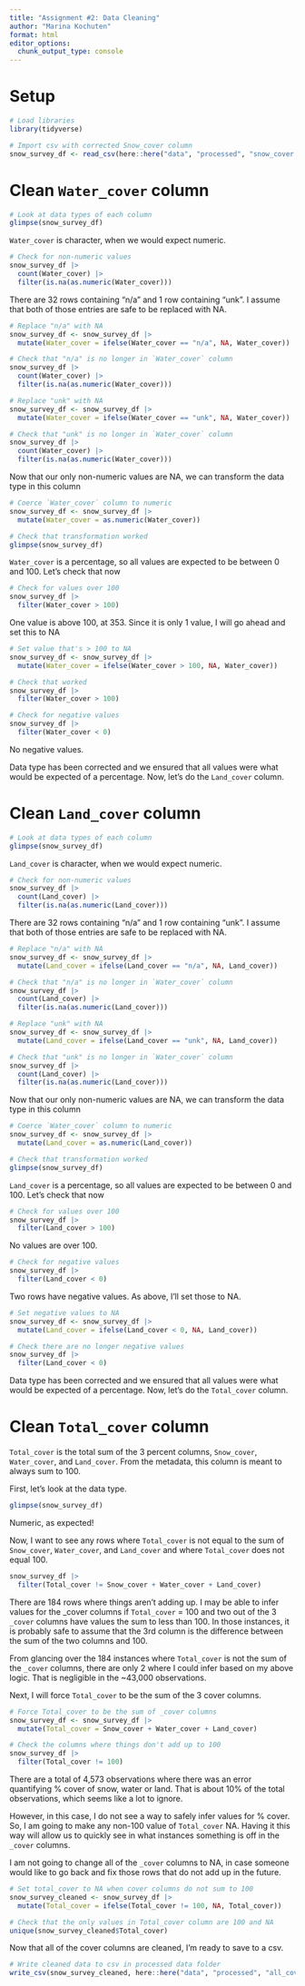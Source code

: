 ```yaml
---
title: "Assignment #2: Data Cleaning"
author: "Marina Kochuten"
format: html
editor_options: 
  chunk_output_type: console
---
```


# Setup

```r
# Load libraries
library(tidyverse)

# Import csv with corrected Snow_cover column
snow_survey_df <- read_csv(here::here("data", "processed", "snow_cover.csv"))
```

# Clean `Water_cover` column

```r
# Look at data types of each column
glimpse(snow_survey_df)
```

`Water_cover` is character, when we would expect numeric. 

```r
# Check for non-numeric values
snow_survey_df |>
  count(Water_cover) |>
  filter(is.na(as.numeric(Water_cover)))
```

There are 32 rows containing "n/a" and 1 row containing "unk".
I assume that both of those entries are safe to be replaced with NA.

```r
# Replace "n/a" with NA
snow_survey_df <- snow_survey_df |>
  mutate(Water_cover = ifelse(Water_cover == "n/a", NA, Water_cover))

# Check that "n/a" is no longer in `Water_cover` column
snow_survey_df |>
  count(Water_cover) |>
  filter(is.na(as.numeric(Water_cover)))

# Replace "unk" with NA
snow_survey_df <- snow_survey_df |>
  mutate(Water_cover = ifelse(Water_cover == "unk", NA, Water_cover))

# Check that "unk" is no longer in `Water_cover` column
snow_survey_df |>
  count(Water_cover) |>
  filter(is.na(as.numeric(Water_cover)))
```

Now that our only non-numeric values are NA, we can transform the data type in this column

```r
# Coerce `Water_cover` column to numeric
snow_survey_df <- snow_survey_df |>
  mutate(Water_cover = as.numeric(Water_cover))

# Check that transformation worked
glimpse(snow_survey_df)
```

`Water_cover` is a percentage, so all values are expected to be between 0 and 100. Let's check that now

```r
# Check for values over 100
snow_survey_df |>
  filter(Water_cover > 100)
```

One value is above 100, at 353. Since it is only 1 value, I will go ahead and set this to NA

```r
# Set value that's > 100 to NA
snow_survey_df <- snow_survey_df |>
  mutate(Water_cover = ifelse(Water_cover > 100, NA, Water_cover))

# Check that worked
snow_survey_df |>
  filter(Water_cover > 100)
```

```r
# Check for negative values
snow_survey_df |>
  filter(Water_cover < 0)
```

No negative values. 

Data type has been corrected and we ensured that all values were what would be expected of a percentage. Now, let's do the `Land_cover` column. 



# Clean `Land_cover` column

```r
# Look at data types of each column
glimpse(snow_survey_df)
```

`Land_cover` is character, when we would expect numeric. 

```r
# Check for non-numeric values
snow_survey_df |>
  count(Land_cover) |>
  filter(is.na(as.numeric(Land_cover)))
```

There are 32 rows containing "n/a" and 1 row containing "unk".
I assume that both of those entries are safe to be replaced with NA.

```r
# Replace "n/a" with NA
snow_survey_df <- snow_survey_df |>
  mutate(Land_cover = ifelse(Land_cover == "n/a", NA, Land_cover))

# Check that "n/a" is no longer in `Water_cover` column
snow_survey_df |>
  count(Land_cover) |>
  filter(is.na(as.numeric(Land_cover)))

# Replace "unk" with NA
snow_survey_df <- snow_survey_df |>
  mutate(Land_cover = ifelse(Land_cover == "unk", NA, Land_cover))

# Check that "unk" is no longer in `Water_cover` column
snow_survey_df |>
  count(Land_cover) |>
  filter(is.na(as.numeric(Land_cover)))
```

Now that our only non-numeric values are NA, we can transform the data type in this column

```r
# Coerce `Water_cover` column to numeric
snow_survey_df <- snow_survey_df |>
  mutate(Land_cover = as.numeric(Land_cover))

# Check that transformation worked
glimpse(snow_survey_df)
```

`Land_cover` is a percentage, so all values are expected to be between 0 and 100. Let's check that now

```r
# Check for values over 100
snow_survey_df |>
  filter(Land_cover > 100)
```

No values are over 100.

```r
# Check for negative values
snow_survey_df |>
  filter(Land_cover < 0)
```

Two rows have negative values. As above, I'll set those to NA.

```r
# Set negative values to NA
snow_survey_df <- snow_survey_df |>
  mutate(Land_cover = ifelse(Land_cover < 0, NA, Land_cover))

# Check there are no longer negative values
snow_survey_df |>
  filter(Land_cover < 0)
```

Data type has been corrected and we ensured that all values were what would be expected of a percentage. Now, let's do the `Total_cover` column. 

# Clean `Total_cover` column

`Total_cover` is the total sum of the 3 percent columns, `Snow_cover`, `Water_cover`, and `Land_cover`. From the metadata, this column is meant to always sum to 100. 

First, let's look at the data type. 

```r
glimpse(snow_survey_df)
```

Numeric, as expected!

Now, I want to see any rows where `Total_cover` is not equal to the sum of `Snow_cover`, `Water_cover`, and `Land_cover` and where `Total_cover` does not equal 100. 

```r
snow_survey_df |>
  filter(Total_cover != Snow_cover + Water_cover + Land_cover)
```

There are 184 rows where things aren't adding up. I may be able to infer values for the _cover columns if `Total_cover` = 100 and two out of the 3 `_cover` columns have values the sum to less than 100. In those instances, it is probably safe to assume that the 3rd column is the difference between the sum of the two columns and 100.

From glancing over the 184 instances where `Total_cover` is not the sum of the `_cover` columns, there are only 2 where I could infer based on my above logic. That is negligible in the ~43,000 observations. 

Next, I will force `Total_cover` to be the sum of the 3 cover columns.

```r
# Force Total_cover to be the sum of _cover columns
snow_survey_df <- snow_survey_df |>
  mutate(Total_cover = Snow_cover + Water_cover + Land_cover)

# Check the columns where things don't add up to 100
snow_survey_df |>
  filter(Total_cover != 100)
```

There are a total of 4,573 observations where there was an error quantifying % cover of snow, water or land. That is about 10% of the total observations, which seems like a lot to ignore.

However, in this case, I do not see a way to safely infer values for % cover. So, I am going to make any non-100 value of `Total_cover` NA. Having it this way will allow us to quickly see in what instances something is off in the `_cover` columns.

I am not going to change all of the `_cover` columns to NA, in case someone would like to go back and fix those rows that do not add up in the future. 

```r
# Set total_cover to NA when cover columns do not sum to 100
snow_survey_cleaned <- snow_survey_df |>
  mutate(Total_cover = ifelse(Total_cover != 100, NA, Total_cover))

# Check that the only values in Total_cover column are 100 and NA
unique(snow_survey_cleaned$Total_cover)
```

Now that all of the cover columns are cleaned, I'm ready to save to a csv.

```r
# Write cleaned data to csv in processed data folder
write_csv(snow_survey_cleaned, here::here("data", "processed", "all_cover_fixed_marina_kochuten.csv"))
```





